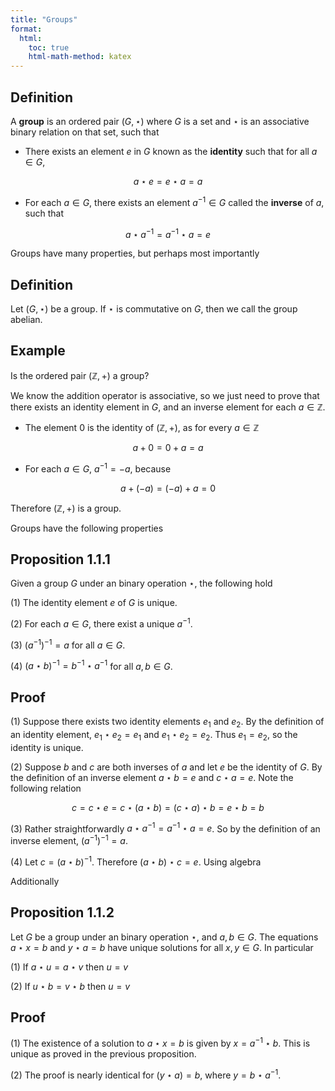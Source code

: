 ```yaml
---
title: "Groups"
format:
  html:
    toc: true
    html-math-method: katex
---
```


::: {.callout-note icon="false"}
## Definition

A [**group**]{.definition} is an ordered pair $(G,\star)$ where $G$ is a set and $\star$ is an associative binary relation on that set, such that

-   There exists an element $e$ in $G$ known as the [**identity**]{.definition} such that for all $a \in G$,

$$
a \star e = e \star a = a
$$

-   For each $a \in G$, there exists an element $a^{-1} \in G$ called the [**inverse**]{.definition} of $a$, such that

$$
a \star a^{-1} = a^{-1} \star a = e
$$
:::

Groups have many properties, but perhaps most importantly

::: {.callout-note icon="false"}
## Definition

Let $(G,\star)$ be a group. If $\star$ is commutative on $G$, then we call the group [abelian]{.definition}.
:::

::: {.callout-warning icon="false"}
## Example

Is the ordered pair $(\mathbb{Z},+)$ a group?

We know the addition operator is associative, so we just need to prove that there exists an identity element in $G$, and an inverse element for each $a \in \mathbb{Z}$.

-   The element $0$ is the identity of $(\mathbb{Z},+)$, as for every $a \in \mathbb{Z}$

$$
a + 0 = 0 + a = a
$$

-   For each $a \in G$, $a^{-1} = -a$, because

$$
a + (-a) = (-a) + a = 0
$$

Therefore $(\mathbb{Z},+)$ is a group.
:::

Groups have the following properties

::: {.callout-note icon="false"}
## Proposition 1.1.1

Given a group $G$ under an binary operation $\star$, the following hold

$(1)$ The identity element $e$ of $G$ is unique.

$(2)$ For each $a \in G$, there exist a unique $a^{-1}$.

$(3)$ $(a^{-1})^{-1} = a$ for all $a \in G$.

$(4)$ $(a \star b)^{-1} = b^{-1} \star a^{-1}$ for all $a,b \in G$.
:::

::: {.callout-tip icon="false" collapse="true"}
## Proof

$(1)$ Suppose there exists two identity elements $e_1$ and $e_2$. By the definition of an identity element, $e_1 \star e_2 = e_1$ and $e_1 \star e_2 = e_2$. Thus $e_1 = e_2$, so the identity is unique.

$(2)$ Suppose $b$ and $c$ are both inverses of $a$ and let $e$ be the identity of $G$. By the definition of an inverse element $a \star b = e$ and $c \star a = e$. Note the following relation

$$
c = c \star e = c \star (a \star b) = (c \star a) \star b = e \star b = b
$$

$(3)$ Rather straightforwardly $a \star a^{-1} = a^{-1} \star a = e$. So by the definition of an inverse element, $(a^{-1})^{-1} = a$.

$(4)$ Let $c = (a \star b)^{-1}$. Therefore $(a \star b) \star c = e$. Using algebra

```{=tex}
\begin{align*}
a^{-1} \star (a \star b) \star c &= a^{-1} \star e\\
(a^{-1} \star a) \star (b \star c) &= a^{-1}\\
(b \star c) &= a^{-1}\\
c &= b^{-1} \star a^{-1}
\end{align*}
```
:::

Additionally

::: {.callout-note icon="false"}
## Proposition 1.1.2

Let $G$ be a group under an binary operation $\star$, and $a,b \in G$. The equations $a \star x = b$ and $y \star a = b$ have unique solutions for all $x,y \in G$. In particular

$(1)$ If $a \star u = a \star v$ then $u = v$

$(2)$ If $u \star b = v \star b$ then $u = v$
:::

::: {.callout-tip icon="false" collapse="true"}
## Proof

$(1)$ The existence of a solution to $a \star x = b$ is given by $x = a^{-1} \star b$. This is unique as proved in the previous proposition.

$(2)$ The proof is nearly identical for $(y \star a) = b$, where $y = b \star a^{-1}$.
:::

<!-- Because it is often tedious to write the full notation of a group, it is often abbreviated. For example, the group $(G,\star)$ is commonly wrote as "the group $G$" where the operation is implied.

Additionally, we often write $ab$ as an abbreviation for $a \star b$. Because group operations are associative, we write $a^n$ to abbreviate $a\star \cdots \star a$ ($n$ times). -->

<!-- ## Order

As always, we start with a definition.

::: {.callout-note icon="false"}
## Definition

For a group $G$ and $x \in G$, the [**order**]{.definition} of $x$ is the smallest positive integer $n$ such that $x \star x \star \cdots \star x$ ($n$ times) is equal to the identity element $e$.
:::

Note that we notate $x \star x \star x \cdots$ as $x^n$. We also denote the order of $x$ as $|x|$. This is an abuse of notation with both cardinailty and absolute value, so it is often necessary to clarify the meaning of the bars.

For any group $G$, it's clear that $|e| = 1$. If $x^n \not = e$ for any $n$, we say that $x$ has order infinity. For example, given the group $(\mathbb{Z}/15\mathbb{Z},\times)$, the element $2$ has an order of $4$.

$$
2 = 2,\quad 2^2 = 4,\quad 2^3 = 8,\quad 2^4 = 16 = 1 = e
$$ -->
